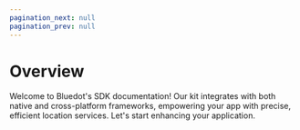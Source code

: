 ```yaml
---
pagination_next: null
pagination_prev: null
---
```



Overview
========

Welcome to Bluedot's SDK documentation! Our kit integrates with both native and cross-platform frameworks, empowering your app with precise, efficient location services. Let's start enhancing your application.


<div className="card-stack-two-column">
<Card 
    title="Android"
    description="Learn how to create your first Bluedot project and integrate it with your app."
    link="/Point%20SDK/Android/Overview"
    icon="img/icons/Android-SDK.png"
/>
<Card 
    title="iOS"
    description="Learn how to create your first Bluedot project and integrate it with your app."
    link="/Point%20SDK/iOS/Overview"
    icon="img/icons/iOS-SDK.png"
/>
<Card 
    title="React Native"
    description="Learn how to create your first Bluedot project and integrate it with your app."
    link="/Point%20SDK/React%20Native/Overview"
    icon="img/icons/React-Native.png"
/>
<Card 
    title="Flutter"
    description="Learn how to create your first Bluedot project and integrate it with your app."
    link="/Point%20SDK/Flutter/Overview"
    icon="img/icons/Flutter.png"
/>
<Card 
    title="Xamarin"
    description="Learn how to create your first Bluedot project and integrate it with your app."
    link="/Point%20SDK/Xamarin/Overview"
    icon="img/icons/Xamarin.png"
/>
<Card 
    title="Cordova"
    description="Learn how to create your first Bluedot project and integrate it with your app."
    link="/Point%20SDK/Cordova/Overview"
    icon="img/icons/Cordova.png"
/>
</div>